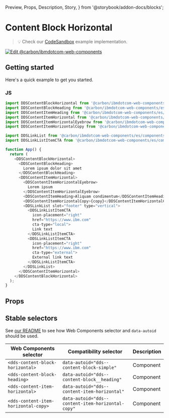   Preview,
  Props,
  Description,
  Story,
} from '@storybook/addon-docs/blocks';

# Content Block Horizontal

> 💡 Check our
> [CodeSandbox](https://githubbox.com/carbon-design-system/carbon-for-ibm-dotcom/tree/v1/packages/web-components/examples/codesandbox/components-react/content-block-horizontal)
> example implementation.

[![Edit @carbon/ibmdotcom-web-components](https://codesandbox.io/static/img/play-codesandbox.svg)](https://githubbox.com/carbon-design-system/carbon-for-ibm-dotcom/tree/v1/packages/web-components/examples/codesandbox/components-react/content-block-horizontal)

## Getting started

Here's a quick example to get you started.

### JS

```javascript
import DDSContentBlockHorizontal from '@carbon/ibmdotcom-web-components/es/components-react/content-block-horizontal/content-block-horizontal';
import DDSContentBlockHeading from '@carbon/ibmdotcom-web-components/es/components-react/content-block/content-block-heading';
import DDSContentItemHeading from '@carbon/ibmdotcom-web-components/es/components-react/content-item/content-item-heading';
import DDSContentItemHorizontal from '@carbon/ibmdotcom-web-components/es/components-react/content-item-horizontal/content-item-horizontal';
import DDSContentItemHorizontalEyebrow from '@carbon/ibmdotcom-web-components/es/components-react/content-item-horizontal/content-item-horizontal-eyebrow';
import DDSContentItemHorizontalCopy from '@carbon/ibmdotcom-web-components/es/components-react/content-item-horizontal/content-item-horizontal-copy';

import DDSLinkList from '@carbon/ibmdotcom-web-components/es/components-react/link-list/link-list';
import DDSLinkListItemCTA from '@carbon/ibmdotcom-web-components/es/components-react/cta/link-list-item-cta';

function App() {
  return (
    <DDSContentBlockHorizontal>
      <DDSContentBlockHeading>
        Lorem ipsum dolor sit amet
      </DDSContentBlockHeading>
      <DDSContentItemHorizontal>
        <DDSContentItemHorizontalEyebrow>
          Lorem ipsum
        </DDSContentItemHorizontalEyebrow>
        <DDSContentItemHeading>Aliquam condimentum</DDSContentItemHeading>
        <DDSContentItemHorizontalCopy>{copy}</DDSContentItemHorizontalCopy>
        <DDSLinkList slot="footer" type="vertical">
          <DDSLinkListItemCTA
            icon-placement="right"
            href="https://www.ibm.com"
            cta-type="local">
            Link text
          </DDSLinkListItemCTA>
          <DDSLinkListItemCTA
            icon-placement="right"
            href="https://www.ibm.com"
            cta-type="external">
            External link text
          </DDSLinkListItemCTA>
        </DDSLinkList>
      </DDSContentItemHorizontal>
    </DDSContentBlockHorizontal>
  );
}
```

## Props

<Props of={PropTypesRef} />

## Stable selectors

See
[our README](https://github.com/carbon-design-system/carbon-for-ibm-dotcom/tree/v1/packages/web-components#stable-selectors-for-analytics-and-integratione2e-testing-in-web-components)
to see how Web Components selector and `data-autoid` should be used.

| Web Components selector              | Compatibility selector                            | Description |
| ------------------------------------ | ------------------------------------------------- | ----------- |
| `<dds-content-block-horizontal>`     | `data-autoid="dds--content-block-simple"`         | Component   |
| `<dds-content-block-heading>`        | `data-autoid="dds--content-block__heading"`       | Component   |
| `<dds-content-item-horizontal>`      | `data-autoid="dds--content-item-horizontal"`      | Component   |
| `<dds-content-item-horizontal-copy>` | `data-autoid="dds--content-item-horizontal-copy"` | Component   |

<Description markdown={contributing} />
